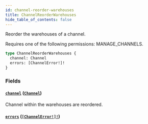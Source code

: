 ```yaml
---
id: channel-reorder-warehouses
title: ChannelReorderWarehouses
hide_table_of_contents: false
---
```


Reorder the warehouses of a channel.

Requires one of the following permissions: MANAGE_CHANNELS.

```graphql
type ChannelReorderWarehouses {
  channel: Channel
  errors: [ChannelError!]!
}
```

### Fields

#### [`channel`](#) ([`Channel`](../../../developer/api-reference/objects/channel))

Channel within the warehouses are reordered.

#### [`errors`](#) ([`[ChannelError!]!`](../../../developer/api-reference/objects/channel-error))
